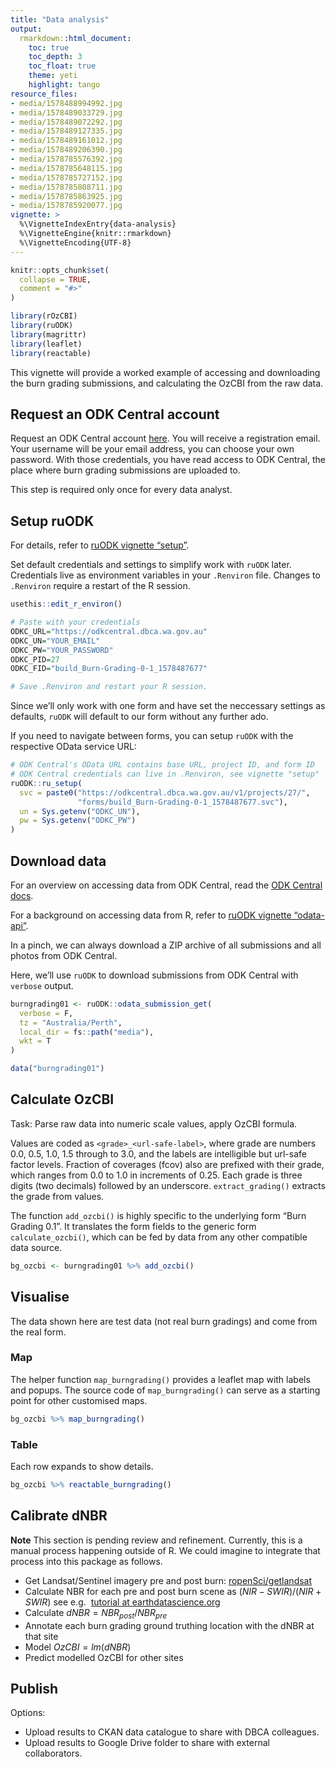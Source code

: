 ```yaml
---
title: "Data analysis"
output: 
  rmarkdown::html_document:
    toc: true
    toc_depth: 3
    toc_float: true
    theme: yeti
    highlight: tango
resource_files:
- media/1578488994992.jpg
- media/1578489033729.jpg
- media/1578489072292.jpg
- media/1578489127335.jpg
- media/1578489161012.jpg
- media/1578489206390.jpg
- media/1578785576392.jpg
- media/1578785648115.jpg
- media/1578785727152.jpg
- media/1578785808711.jpg
- media/1578785863925.jpg
- media/1578785920077.jpg
vignette: >
  %\VignetteIndexEntry{data-analysis}
  %\VignetteEngine{knitr::rmarkdown}
  %\VignetteEncoding{UTF-8}
---
```


```r
knitr::opts_chunk$set(
  collapse = TRUE,
  comment = "#>"
)
```

```r
library(rOzCBI)
library(ruODK)
library(magrittr)
library(leaflet)
library(reactable)
```

This vignette will provide a worked example of accessing and downloading the
burn grading submissions, and calculating the OzCBI from the raw data.

## Request an ODK Central account

Request an ODK Central account [here](https://github.com/dbca-wa/rOzCBI/issues).
You will receive a registration email. Your username will be your email address,
you can choose your own password. With those credentials, you have read access
to ODK Central, the place where burn grading submissions are uploaded to.

This step is required only once for every data analyst.

## Setup ruODK
For details, refer to 
[ruODK vignette "setup"](https://dbca-wa.github.io/ruODK/articles/setup.html).

Set default credentials and settings to simplify work with `ruODK` later.
Credentials live as environment variables in your `.Renviron` file.
Changes to `.Renviron` require a restart of the R session.

```r
usethis::edit_r_environ()

# Paste with your credentials
ODKC_URL="https://odkcentral.dbca.wa.gov.au"
ODKC_UN="YOUR_EMAIL"
ODKC_PW="YOUR_PASSWORD"
ODKC_PID=27
ODKC_FID="build_Burn-Grading-0-1_1578487677"

# Save .Renviron and restart your R session.
```

Since we'll only work with one form and have set the neccessary settings as defaults, 
`ruODK` will default to our form without any further ado.

If you need to navigate between forms, you can setup `ruODK` with the
respective OData service URL:

```r
# ODK Central's OData URL contains base URL, project ID, and form ID
# ODK Central credentials can live in .Renviron, see vignette "setup"
ruODK::ru_setup(
  svc = paste0("https://odkcentral.dbca.wa.gov.au/v1/projects/27/",
               "forms/build_Burn-Grading-0-1_1578487677.svc"),
  un = Sys.getenv("ODKC_UN"),
  pw = Sys.getenv("ODKC_PW")
)
```

## Download data
For an overview on accessing data from ODK Central, read the 
[ODK Central docs](https://docs.opendatakit.org/central-submissions/#).

For a background on accessing data from R, refer to 
[ruODK vignette "odata-api"](https://dbca-wa.github.io/ruODK/articles/odata-api.html).

In a pinch, we can always download a ZIP archive of all submissions and all
photos from ODK Central.

Here, we'll use `ruODK` to download submissions from ODK Central with `verbose`
output.

```r
burngrading01 <- ruODK::odata_submission_get(
  verbose = F, 
  tz = "Australia/Perth", 
  local_dir = fs::path("media"), 
  wkt = T
)
```

```r
data("burngrading01")
```

## Calculate OzCBI

Task: Parse raw data into numeric scale values, apply OzCBI formula.

Values are coded as `<grade>_<url-safe-label>`, where grade are numbers 0.0, 0.5,
1.0, 1.5 through to 3.0, and the labels are intelligible but url-safe factor levels. 
Fraction of coverages (fcov) also are prefixed with their grade, which
ranges from 0.0 to 1.0 in increments of 0.25.
Each grade is three digits (two decimals) followed by an underscore.
`extract_grading()` extracts the grade from values.

The function `add_ozcbi()` is highly specific to the underlying form "Burn Grading 0.1".
It translates the form fields to the generic form `calculate_ozcbi()`, which
can be fed by data from any other compatible data source.

```r
bg_ozcbi <- burngrading01 %>% add_ozcbi()
```

## Visualise
The data shown here are test data (not real burn gradings) and 
come from the real form.

### Map
The helper function `map_burngrading()` provides a leaflet map with labels and popups.
The source code of `map_burngrading()` can serve as a starting point for other
customised maps.

```r
bg_ozcbi %>% map_burngrading()
```


### Table
Each row expands to show details.

```r
bg_ozcbi %>% reactable_burngrading()
```

## Calibrate dNBR
**Note** This section is pending review and refinement.
Currently, this is a manual process happening outside of R. We could imagine
to integrate that process into this package as follows.

* Get Landsat/Sentinel imagery pre and post burn: 
  [ropenSci/getlandsat](https://docs.ropensci.org/getlandsat/)
* Calculate NBR for each pre and post burn scene as 
  $(NIR - SWIR) / (NIR + SWIR)$ see e.g. 
  [tutorial at earthdatascience.org](https://www.earthdatascience.org/courses/earth-analytics/multispectral-remote-sensing-data/landsat-data-in-r-geotiff/)
* Calculate $dNBR = NBR_{post} / NBR_{pre}$
* Annotate each burn grading ground truthing location with the dNBR at that site
* Model $OzCBI = lm(dNBR)$
* Predict modelled OzCBI for other sites

## Publish

Options:

* Upload results to CKAN data catalogue to share with DBCA colleagues.
* Upload results to Google Drive folder to share with external collaborators.
